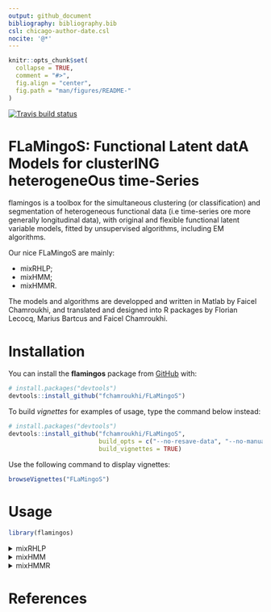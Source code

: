 ```yaml
---
output: github_document
bibliography: bibliography.bib
csl: chicago-author-date.csl
nocite: '@*'
---
```


<!-- README.md is generated from README.Rmd. Please edit that file -->

```r
knitr::opts_chunk$set(
  collapse = TRUE,
  comment = "#>",
  fig.align = "center",
  fig.path = "man/figures/README-"
)
```

<!-- badges: start -->
[![Travis build status](https://travis-ci.org/fchamroukhi/FLaMingoS.svg?branch=master)](https://travis-ci.org/fchamroukhi/FLaMingoS)
<!-- badges: end -->

# **FLaMingoS**: **F**unctional **L**atent dat**A** **M**odels for cluster**ING** heterogene**O**us time-**S**eries

flamingos is a toolbox for the simultaneous clustering (or classification) and 
segmentation of heterogeneous functional data (i.e time-series ore more 
generally longitudinal data), with original and flexible functional latent 
variable models, fitted by unsupervised algorithms, including EM algorithms.

Our nice FLaMingoS are mainly:

* mixRHLP;
* mixHMM;
* mixHMMR.

The models and algorithms are developped and written in Matlab by Faicel 
Chamroukhi, and translated and designed into R packages by Florian Lecocq, 
Marius Bartcus and Faicel Chamroukhi.

# Installation

You can install the **flamingos** package from [GitHub](https://github.com/fchamroukhi/FLaMingoS) with:

```r
# install.packages("devtools")
devtools::install_github("fchamroukhi/FLaMingoS")
```

To build *vignettes* for examples of usage, type the command below instead:

```r
# install.packages("devtools")
devtools::install_github("fchamroukhi/FLaMingoS", 
                         build_opts = c("--no-resave-data", "--no-manual"), 
                         build_vignettes = TRUE)
```

Use the following command to display vignettes:

```r
browseVignettes("FLaMingoS")
```

# Usage

```r
library(flamingos)
```

<details>
  <summary>mixRHLP</summary>

```r
data("toydataset")

G <- 3 # Number of clusters
K <- 3 # Number of regimes (polynomial regression components)
p <- 1 # Degree of the polynomials
q <- 1 # Order of the logistic regression (by default 1 for contiguous segmentation)
variance_type <- "heteroskedastic" # "heteroskedastic" or "homoskedastic" model

n_tries <- 1
max_iter <- 1000
threshold <- 1e-5
verbose <- TRUE
verbose_IRLS <- FALSE
init_kmeans <- TRUE

mixrhlp <- emMixRHLP(toydataset$x, t(as.matrix(toydataset[,2:ncol(toydataset)])), 
                     G, K, p, q, variance_type, init_kmeans, n_tries, max_iter, 
                     threshold, verbose, verbose_IRLS)

mixrhlp$summary()

mixrhlp$plot()
```

</details>

<details>
  <summary>mixHMM</summary>

```r
data("toydataset")

K <- 3 # Number of clusters
R <- 3 # Number of regimes (HMM states)
variance_type <- "heteroskedastic" # "heteroskedastic" or "homoskedastic" model

ordered_states <- TRUE
n_tries <- 1
max_iter <- 1000
init_kmeans <- TRUE
threshold <- 1e-6
verbose <- TRUE

mixhmm <- emMixHMM(t(toydataset[,2:ncol(toydataset)]), K, R, variance_type, ordered_states, init_kmeans, n_tries, max_iter, threshold, verbose)

mixhmm$summary()

mixhmm$plot()
```

</details>

<details>
  <summary>mixHMMR</summary>
  
```r
data("toydataset")

K <- 3 # Number of clusters
R <- 3 # Number of regimes/states
p <- 1 # Degree of the polynomial regression
variance_type <- "heteroskedastic" # "heteroskedastic" or "homoskedastic" model

ordered_states <- TRUE
n_tries <- 1
max_iter <- 1000
init_kmeans <- TRUE
threshold <- 1e-6
verbose <- TRUE

mixhmmr <- emMixHMMR(toydataset$x, t(toydataset[,2:ncol(toydataset)]), K, R, p,
                     variance_type, ordered_states, init_kmeans, n_tries, max_iter,
                     threshold, verbose)

mixhmmr$summary()

mixhmmr$plot()
```

</details>

# References
